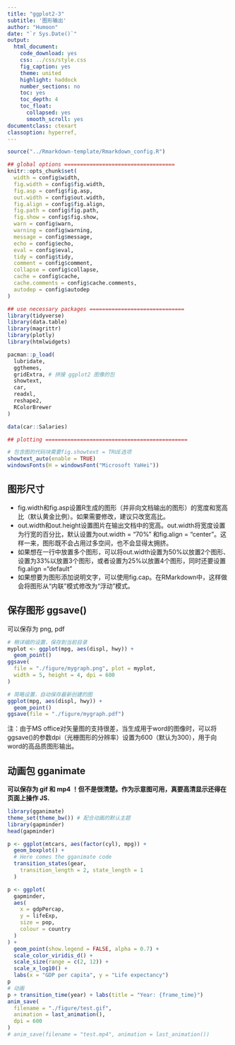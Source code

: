 ```yaml
---
title: "ggplot2-3"
subtitle: '图形输出'
author: "Humoon"
date: "`r Sys.Date()`"
output:
  html_document:
    code_download: yes
    css: ../css/style.css
    fig_caption: yes
    theme: united
    highlight: haddock
    number_sections: no
    toc: yes
    toc_depth: 4
    toc_float:
      collapsed: yes
      smooth_scroll: yes
documentclass: ctexart
classoption: hyperref,
---
```


```r
source("../Rmarkdown-template/Rmarkdown_config.R")

## global options ===================================
knitr::opts_chunk$set(
  width = config$width,
  fig.width = config$fig.width,
  fig.asp = config$fig.asp,
  out.width = config$out.width,
  fig.align = config$fig.align,
  fig.path = config$fig.path,
  fig.show = config$fig.show,
  warn = config$warn,
  warning = config$warning,
  message = config$message,
  echo = config$echo, 
  eval = config$eval, 
  tidy = config$tidy, 
  comment = config$comment, 
  collapse = config$collapse, 
  cache = config$cache,
  cache.comments = config$cache.comments,
  autodep = config$autodep
)

## use necessary packages ==============================
library(tidyverse)
library(data.table)
library(magrittr)
library(plotly)
library(htmlwidgets)

pacman::p_load(
  lubridate,
  ggthemes,
  gridExtra, # 拼接 ggplot2 图像的包
  showtext,
  car, 
  readxl, 
  reshape2, 
  RColorBrewer
)

data(car::Salaries)

## plotting =============================================

# 包含图的代码块需要fig.showtext = TRUE选项
showtext_auto(enable = TRUE)
windowsFonts(H = windowsFont("Microsoft YaHei"))
```



## 图形尺寸

* fig.width和fig.asp设置R生成的图形（并非向文档输出的图形）的宽度和宽高比（默认黄金比例）。如果需要修改，建议只改宽高比。
* out.width和out.height设置图片在输出文档中的宽高。out.width将宽度设置为行宽的百分比，默认设置为out.width = "70%" 和fig.align = "center"。这样一来，图形既不会占用过多空间，也不会显得太拥挤。
* 如果想在一行中放置多个图形，可以将out.width设置为50%以放置2个图形、设置为33%以放置3个图形，或者设置为25%以放置4个图形，同时还要设置fig.align ="default"
* 如果想要为图形添加说明文字，可以使用fig.cap。在RMarkdown中，这样做会将图形从“内联”模式修改为“浮动”模式。



## 保存图形 ggsave()

可以保存为 png, pdf

```r
# 稍详细的设置，保存到当前目录
myplot <- ggplot(mpg, aes(displ, hwy)) +
  geom_point()
ggsave(
  file = "./figure/mygraph.png", plot = myplot,
  width = 5, height = 4, dpi = 600
)

# 简略设置，自动保存最新创建的图
ggplot(mpg, aes(displ, hwy)) +
  geom_point()
ggsave(file = "./figure/mygraph.pdf")
```

注：由于MS office对矢量图的支持很差，当生成用于word的图像时，可以将ggsave()的参数dpi（光栅图形的分辨率）设置为600（默认为300），用于向word的高品质图形输出。



## 动画包 gganimate


**可以保存为 gif 和 mp4 ！但不是很清楚。作为示意图可用，真要高清显示还得在页面上操作 JS. **

```r
library(gganimate)
theme_set(theme_bw()) # 配合动画的默认主题
library(gapminder)
head(gapminder)

p <- ggplot(mtcars, aes(factor(cyl), mpg)) +
  geom_boxplot() +
  # Here comes the gganimate code
  transition_states(gear,
    transition_length = 2, state_length = 1
  )

p <- ggplot(
  gapminder,
  aes(
    x = gdpPercap,
    y = lifeExp,
    size = pop,
    colour = country
  )
) +
  geom_point(show.legend = FALSE, alpha = 0.7) +
  scale_color_viridis_d() +
  scale_size(range = c(2, 12)) +
  scale_x_log10() +
  labs(x = "GDP per capita", y = "Life expectancy")
p
# 动画
p + transition_time(year) + labs(title = "Year: {frame_time}")
anim_save(
  filename = "./figure/test.gif",
  animation = last_animation(),
  dpi = 600
)
# anim_save(filename = "test.mp4", animation = last_animation())
```
